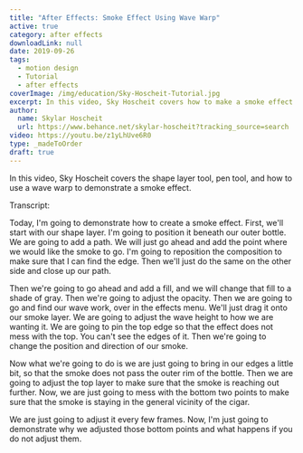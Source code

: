 ```yaml
---
title: "After Effects: Smoke Effect Using Wave Warp"
active: true
category: after effects
downloadLink: null
date: 2019-09-26
tags:
  - motion design
  - Tutorial
  - after effects
coverImage: /img/education/Sky-Hoscheit-Tutorial.jpg
excerpt: In this video, Sky Hoscheit covers how to make a smoke effect using wave warp.
author:
  name: Skylar Hoscheit
  url: https://www.behance.net/skylar-hoscheit?tracking_source=search
video: https://youtu.be/z1yLhUve6R0
type: _madeToOrder
draft: true
---
```


In this video, Sky Hoscheit covers the shape layer tool, pen tool, and how to use a wave warp to demonstrate a smoke effect.

Transcript:

Today, I'm going to demonstrate how to create a smoke effect. First, we'll start with our shape layer. I'm going to position it beneath our outer bottle. We are going to add a path. We will just go ahead and add the point where we would like the smoke to go. I'm going to reposition the composition to make sure that I can find the edge. Then we'll just do the same on the other side and close up our path.

Then we're going to go ahead and add a fill, and we will change that fill to a shade of gray. Then we're going to adjust the opacity. Then we are going to go and find our wave work, over in the effects menu. We'll just drag it onto our smoke layer. We are going to adjust the wave height to how we are wanting it. We are going to pin the top edge so that the effect does not mess with the top. You can't see the edges of it. Then we're going to change the position and direction of our smoke.

Now what we're going to do is we are just going to bring in our edges a little bit, so that the smoke does not pass the outer rim of the bottle. Then we are going to adjust the top layer to make sure that the smoke is reaching out further. Now, we are just going to mess with the bottom two points to make sure that the smoke is staying in the general vicinity of the cigar.

We are just going to adjust it every few frames. Now, I'm just going to demonstrate why we adjusted those bottom points and what happens if you do not adjust them.
